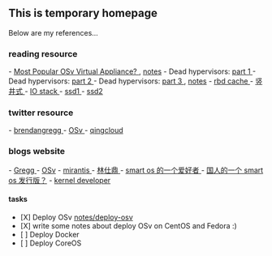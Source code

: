 == This is temporary homepage ==
Below are my references...

=== reading resource ===
- [[ http://osv.io/blog/blog/2014/07/01/s3stat/ | Most Popular OSv Virtual Appliance? ]], [[notes/most-popular-osv-app|notes]]
- Dead hypervisors: [[ http://osv.io/blog/blog/2014/06/19/containers-hypervisors-part-1/ | part 1 ]]
- Dead hypervisors: [[ http://osv.io/blog/blog/2014/06/19/containers-hypervisors-part-2/ | part 2 ]]
- Dead hypervisors: [[ http://osv.io/blog/blog/2014/06/23/containers-hypervisors-part-3/ | part 3 ]], [[notes/why-osv-here|notes]]
- [[ http://www.wzxue.com/rbdcache/ | rbd cache ]]
- [[ http://qing.blog.sina.com.cn/2244218960/85c4105033000b4h.html | 竖井式 ]]
- [[ http://blog.chinaunix.net/uid/7494944.html | IO stack ]]
- [[ http://codecapsule.com/2014/02/12/coding-for-ssds-part-6-a-summary-what-every-programmer-should-know-about-solid-state-drives/ | ssd1 ]]
- [[ http://codecapsule.com/2014/02/12/coding-for-ssds-part-2-architecture-of-an-ssd-and-benchmarking/ | ssd2 ]]

=== twitter resource ===
- [[ https://twitter.com/brendangregg | brendangregg ]]
- [[ https://twitter.com/CloudiusSystems | OSv ]]
- [[ https://twitter.com/fisherman | qingcloud ]]

=== blogs website ===
- [[ http://www.brendangregg.com/ | Gregg ]]
- [[ http://osv.io/blog/ | OSv]]
- [[ http://www.mirantis.com/blog/ | mirantis ]]
- [[ http://qing.blog.sina.com.cn/linshiding | 林仕鼎 ]]
- [[ http://liyu1981.github.io/index.html | smart os 的一个爱好者 ]]
- [[ http://www.dogeos.net/ | 国人的一个 smart os 发行版？]]
- [[ http://blog.chinaunix.net/uid/7494944.html | kernel developer ]]

==== tasks ====
* [X] Deploy OSv [[notes/deploy-osv]]
* [X] write some notes about deploy OSv on CentOS and Fedora :)
* [ ] Deploy Docker
* [ ] Deploy CoreOS
